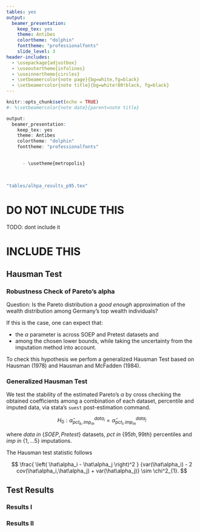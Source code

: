 ```yaml
---
tables: yes
output: 
  beamer_presentation:
    keep_tex: yes
    theme: Antibes
    colortheme: "dolphin"
    fonttheme: "professionalfonts"
    slide_level: 3
header-includes:
  - \usepackage{adjustbox}
  - \useoutertheme{infolines}
  - \useinnertheme{circles}
  - \setbeamercolor{note page}{bg=white,fg=black}
  - \setbeamercolor{note title}{bg=white!80!black, fg=black}
---
```



```r
knitr::opts_chunk$set(echo = TRUE)
#- %\setbeamercolor{note date}{parent=note title}
```

```r
output: 
  beamer_presentation:
    keep_tex: yes
    theme: Antibes
    colortheme: "dolphin"
    fonttheme: "professionalfonts"

    
      - \usetheme{metropolis}
    
    
    
"tables/alhpa_results_p95.tex"
```

# DO NOT INLCUDE THIS 

TODO: dont include it

# INCLUDE THIS

## Hausman Test

### Robustness Check of Pareto's alpha {.allowframebreaks}



Question: Is the Pareto distribution a *good enough* approximation of the 
wealth distribution among Germany's top wealth individuals?

If this is the case, one can expect that: 

- the $\alpha$ parameter is across SOEP and Pretest datasets and
- among the chosen lower bounds, while taking the uncertainty from the
imputation method into account.

To check this hypothesis we perfom a generalized Hausman Test based on Hausman 
(1978) and Hausman and McFadden (1984).


### Generalized Hausman Test

We test the stability of the estimated Pareto's $\alpha$ by cross checking the
obtained coefficients among a combination of each dataset, percentile and
imputed data, via stata's `suest` post-estimation command.


$$H_0: \hat\alpha^{data_i}_{pct_k, imp_m} = \hat\alpha^{data_j}_{pct_l, imp_m}$$

where $\textit{data}~in~\{SOEP, Pretest\} \text{ datasets}$, 
$\textit{pct}~in~\{95th, 99th\} \text{ percentiles}$ and 
$\textit{imp}~in~\{1, ... 5\} \text{ imputations}$.


The Hausman test statistic follows

$$ \frac{  \left( \hat\alpha_i - \hat\alpha_j \right)^2 }
    {var(\hat\alpha_i) - 2  cov(\hat\alpha_i,\hat\alpha_j) 
      + var(\hat\alpha_j)} \sim \chi^2_{1}.
$$

\note{\begin{itemize}\tightlist

\item we use Hausman via suest because we are able to compare coefficients 
of two distinct regressions and grouping the data would be problematic due to
undefined reweighting scheme for combined dataset

\end{itemize}}




## Test Results 

### Results I 


\begin{table}[]
  \centering
  \resizebox{\textwidth}{!}{\input{tables/alhpa_results_p95.tex}}
  \caption{Estimation of Pareto's $\alpha$ across data and imputated sets
  for the lower bound at the 95th percentile.}
    \label{tab:my_label}
\end{table}

### Results II


\begin{table}[]
        \centering
        \resizebox{\textwidth}{!}{\input{tables/alhpa_results_p99.tex}}
        \caption{Estimation of Pareto's $\alpha$ across data and imputated sets for the 
        lower bound at the 99th percentile.}
        \label{tab:my_label}
\end{table}




